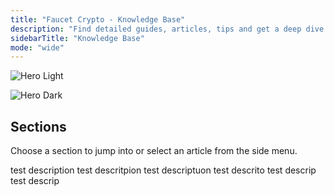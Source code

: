 ```yaml
---
title: "Faucet Crypto - Knowledge Base"
description: "Find detailed guides, articles, tips and get a deep dive on how Faucet Crypto works"
sidebarTitle: "Knowledge Base"
mode: "wide"
---
```


<img
  className="block dark:hidden"
  src="images/faucetcrypto-knowledge-base-homepage-light-theme.png"
  alt="Hero Light"
/>

<img
  className="hidden dark:block"
  src="images/faucetcrypto-knowledge-base-homepage-dark-theme.png"
  alt="Hero Dark"
/>

## Sections

Choose a section to jump into or select an article from the side menu.

<CardGroup cols={2}>
  <Card title="Get Started" icon="rocket" iconType="duotone" color="#9333ea" href="https://faucetcrypto.mintlify.app/get-started/">
    test description
  </Card>
  <Card title="Earning & Leveling" icon="trophy" iconType="duotone" color="#9333ea" href="https://faucetcrypto.mintlify.app/earning-and-leveling/">
    test descritpion
  </Card>
  <Card title="Items & Market" icon="gem" iconType="duotone" color="#9333ea" href="https://faucetcrypto.mintlify.app/items-and-market/">
    test descriptuon
  </Card>
  <Card title="Withdrawals" icon="money-bill-transfer" iconType="duotone" color="#9333ea" href="https://faucetcrypto.mintlify.app/withdrawals/">
    test descrito
  </Card>
  <Card title="Account & Security" icon="shield-quartered" iconType="duotone" color="#9333ea" href="https://faucetcrypto.mintlify.app/account-and-security/">
    test descrip
  </Card>
  <Card title="Tutorials" icon="square-question" iconType="duotone" color="#9333ea" href="https://faucetcrypto.mintlify.app/tutorials/">
    test descrip
  </Card>
</CardGroup>